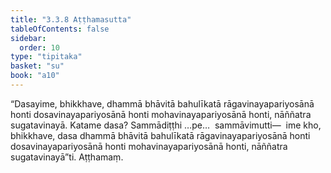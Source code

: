```yaml
---
title: "3.3.8 Aṭṭhamasutta"
tableOfContents: false
sidebar:
  order: 10
type: "tipitaka"
basket: "su"
book: "a10"
---
```



<DynamicBreadcrumb />

<Division number="130" book="a10">

<Paragraph number="1096" book="a10">
“Dasayime, bhikkhave, dhammā bhāvitā bahulīkatā rāgavinayapariyosānā honti dosavinayapariyosānā honti mohavinayapariyosānā honti, nāññatra sugatavinayā. Katame dasa? Sammādiṭṭhi …pe…  sammāvimutti—  ime kho, bhikkhave, dasa dhammā bhāvitā bahulīkatā rāgavinayapariyosānā honti dosavinayapariyosānā honti mohavinayapariyosānā honti, nāññatra sugatavinayā”ti.

</Paragraph>
</Division>

<Paragraph number="1097" type="center" book="a10">
Aṭṭhamaṃ.
</Paragraph>